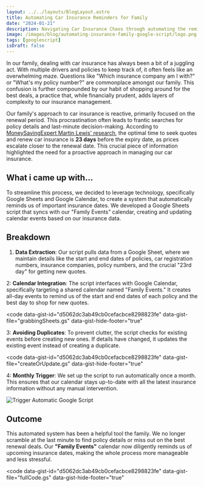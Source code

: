 ```yaml
---
layout: ../../layouts/BlogLayout.astro
title: Automating Car Insurance Reminders for Family
date: "2024-01-21"
description: Navigating Car Insurance Chaos through automating the reminder system for family.
image: /images/blog/automating-insurance-family-google-script/logo.png
tags: [googlescript]
isDraft: false
---
```


In our family, dealing with car insurance has always been a bit of a juggling act. With multiple drivers and policies to keep track of, it often feels like an overwhelming maze. Questions like "Which insurance company am I with?" or "What's my policy number?" are commonplace amongst our family. This confusion is further compounded by our habit of shopping around for the best deals, a practice that, while financially prudent, adds layers of complexity to our insurance management.

Our family's approach to car insurance is reactive, primarily focused on the renewal period. This procrastination often leads to frantic searches for policy details and last-minute decision-making. According to [MoneySavingExpert Martin Lewis' research](https://www.moneysavingexpert.com/insurance/car-insurance/how-to-get-cheap-car-insurance/), the optimal time to seek quotes and renew car insurance is **23 days** before the expiry date, as prices escalate closer to the renewal date. This crucial piece of information highlighted the need for a proactive approach in managing our car insurance.

## What i came up with...

To streamline this process, we decided to leverage technology, specifically Google Sheets and Google Calendar, to create a system that automatically reminds us of important insurance dates. We developed a Google Sheets script that syncs with our "Family Events" calendar, creating and updating calendar events based on our insurance data.

## Breakdown

1. **Data Extraction**: Our script pulls data from a Google Sheet, where we maintain details like the start and end dates of policies, car registration numbers, insurance companies, policy numbers, and the crucial "23rd day" for getting new quotes.

2: **Calendar Integration**: The script interfaces with Google Calendar, specifically targeting a shared calendar named "Family Events." It creates all-day events to remind us of the start and end dates of each policy and the best day to shop for new quotes.

<code
  data-gist-id="d5062dc3ab49cb0cefacbce8298823fe"
  data-gist-file="grabbingSheets.gs"
  data-gist-hide-footer="true"
></code>

3: **Avoiding Duplicates**: To prevent clutter, the script checks for existing events before creating new ones. If details have changed, it updates the existing event instead of creating a duplicate.

<code
  data-gist-id="d5062dc3ab49cb0cefacbce8298823fe"
  data-gist-file="createOrUpdate.gs"
  data-gist-hide-footer="true"
></code>

4: **Monthly Trigger**: We set up the script to run automatically once a month. This ensures that our calendar stays up-to-date with all the latest insurance information without any manual intervention.

![Trigger Automatic Google Script](/images/blog/automating-insurance-family-google-script/trigger.png)

## Outcome

This automated system has been a helpful tool the family. We no longer scramble at the last minute to find policy details or miss out on the best renewal deals. Our **"Family Events"** calendar now diligently reminds us of upcoming insurance dates, making the whole process more manageable and less stressful.

<code
  data-gist-id="d5062dc3ab49cb0cefacbce8298823fe"
  data-gist-file="fullCode.gs"
  data-gist-hide-footer="true"
></code>
